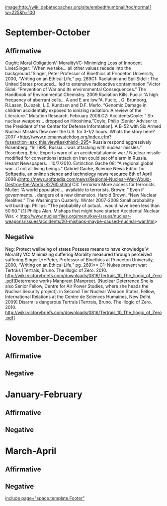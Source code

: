 [[image:http://wiki.debatecoaches.org/site/embedthumbnail/toc/normal?w=225&h=100]]
=September-October= 
==Affirmative== 

Ought: Moral ObligationV: MoralityVC: Minimizing Loss of Innocent LivesSinger: “When we take… all other values recede into the background.”Singer, Peter Professor of Bioethics at Princeton University, 2000, “Writing on an Ethical Life,” pg. 269C1: Radiation and SpillSidel : The United States produced… led to extensive radioactive contamination.”Victor Sidel. “Prevention of War and Its environmental Consequences.” The Handbook of Environmental Chemistry. 2009.Radiation Kills. Fucic: “A high frequency of aberrant cells… A and E are low.”A. Fucic, , G. Brunborg, R.Lasan, D.Jezek, L.E. Kundsen and D.F. Merlo. “Genomic Damage in children accidentally exposed to ionizing radiation: A review of the Literature.” Mutation Research. February 2008.C2: AccidentsCoyle: “ Six nuclear weapons… dropped on Hiroshima.”Coyle, Philip [Senior Advisor to the President of the Center for Defense Information]. A B-52 with Six Armed Nuclear Missles flew over the U.S. for 3-1/2 hours. Whats the story here? 2007 <[[http://www.niemanwatchdog.org/index.cfm?fuseaction=ask_this.view&askthisid=295]]>
Russia respond aggressively
Rosenberg: “In 1995, Russia… was attacking with nuclear missles.”
Rosenberg, Eric. Experts warn of an accidental atomic war / Nuclear missile modified for conventional attack on Iran could set off alarm in Russia. Hearst Newspapers. . 10/7/2010.
Extinction Gache 08: “A regional global war…if not all living beings.”
<span class="apple-style-span"><span style="color: black;">Gabriel Gache, Science News Editor for Softpedia, an online science and technology news resource 8th of April 2008</span></span> <span style="color: #0000cc;">[[@http://news.softpedia.com/news/Regional-Nuclear-War-Would-Destroy-the-World-82760.shtml]]</span>
C3: Terrorism
More access for terrorists.
Muller: “A world populated … available to terrorists.
Brown: “ Even if governments… dangers of a new dimension.
Harold Brown. “New Nuclear Realities.” The Washington Quaterly. Winter 2007-2008
Small probability will build up.
Philips: “The probability of actual… would have been less than 50:50.”
<span class="MsoFootnoteReference"><span class="MsoFootnoteReference">[1]</span></span> Philips Alan. Mishaps that might have started Accidental Nuclear War. < [[http://www.nuclearfiles.org/menu/key-issues/nuclear-weapons/issues/accidents/20-mishaps-maybe-caused-nuclear-war.htm]]>
==Negative== 
<span class="apple-style-span"><span style="color: black;">Neg: Protect wellbeing of states Possess means to have knowledge V: Morality VC: Minimizing suffering Morality measured through perceived suffering Singer [</span></span>**Peter, Professor of Bioethics at Princeton University, 2000, “Writing on an Ethical Life,” pg. 269]** C1: Nukes prevent war: Tertrais [Tertrais, Bruno. The Illogic of Zero. 2010. [[http://wiki.victorybriefs.com/downloads/0816/Tertrais_10_The_llogic_of_Zero.pdf]]]Deterrence works
Manpreet [Manpreet. [Nuclear Deterrence She is also Senior Fellow, Centre for Air Power Studies, where she heads the Nuclear Security project]. in Second Tier Nuclear Weapon States, Fellow, International Relations at the Centre de Sciences Humaines, New Delhi. 2009]
Disarm is dangerous
Tertrais [Tertrais, Bruno. The Illogic of Zero. 2010. [[http://wiki.victorybriefs.com/downloads/0816/Tertrais_10_The_llogic_of_Zero.pdf]]]


=November-December= 
==Affirmative== 
==Negative== 

=January-February= 
==Affirmative== 
==Negative== 

=March-April= 
==Affirmative== 
==Negative== 

[[include page="space.template.Footer"]]